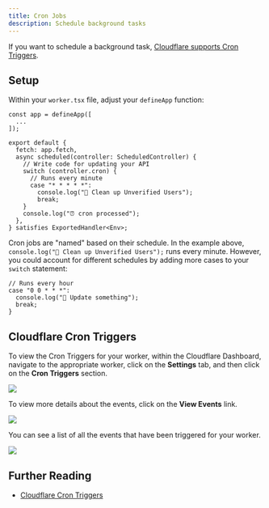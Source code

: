 ```yaml
---
title: Cron Jobs
description: Schedule background tasks
---
```


If you want to schedule a background task, [Cloudflare supports Cron Triggers](https://developers.cloudflare.com/workers/configuration/cron-triggers/).

## Setup

Within your `worker.tsx` file, adjust your `defineApp` function:

```tsx
const app = defineApp([
  ...
]);

export default {
  fetch: app.fetch,
  async scheduled(controller: ScheduledController) {
    // Write code for updating your API
    switch (controller.cron) {
      // Runs every minute
      case "* * * * *":
        console.log("🧹 Clean up Unverified Users");
        break;
    }
    console.log("⏰ cron processed");
  },
} satisfies ExportedHandler<Env>;
```

Cron jobs are "named" based on their schedule. In the example above, `console.log("🧹 Clean up Unverified Users");` runs every minute. However, you could account for different schedules by adding more cases to your `switch` statement:

```tsx
// Runs every hour
case "0 0 * * *":
  console.log("🔄 Update something");
  break;
}
```

## Cloudflare Cron Triggers

To view the Cron Triggers for your worker, within the Cloudflare Dashboard, navigate to the appropriate worker, click on the **Settings** tab, and then click on the **Cron Triggers** section.

![](./images/trigger-events.png)

To view more details about the events, click on the **View Events** link.

![](./images/trigger-events-view-events.png)

You can see a list of all the events that have been triggered for your worker.

![](./images/cloudflare-cron-events.png)

## Further Reading

- [Cloudflare Cron Triggers](https://developers.cloudflare.com/workers/configuration/cron-triggers/)

